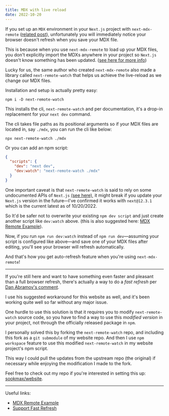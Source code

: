 ```yaml
---
title: MDX with live reload
date: 2022-10-20
---
```


If you set up an `MDX` environment in your `Next.js` project with `next-mdx-remote` ([related post](/post/setup-mdx-with-nextjs)), unfortunately you will immediately notice your browser doesn't refresh when you save your MDX file.

This is because when you use `next-mdx-remote` to load up your MDX files, you don't explicitly import the MDXs anywhere in your project so `Next.js` doesn't know something has been updated. ([see here for more info](https://github.com/hashicorp/next-remote-watch#next-remote-watch))

Lucky for us, the same author who created `next-mdx-remote` also made a library called `next-remote-watch` that helps us achieve the live-reload as we change our MDX files.

Installation and setup is actually pretty easy:

```
npm i -D next-remote-watch
```

This installs the cli, `next-remote-watch` and per documentation, it's a drop-in replacement for your `next dev` command.

The cli takes file paths as its positional arguments so if your MDX files are located in, say `./mdx`, you can run the cli like below:

```
npx next-remote-watch ./mdx
```

Or you can add an npm script:

```json title="package.json"
{
  "scripts": {
    "dev": "next dev",
    "dev:watch": "next-remote-watch ./mdx"
  }
}
```

One important caveat is that `next-remote-watch` is said to rely on some undocumented APIs of `Next.js` [(see here)](https://github.com/hashicorp/next-remote-watch#important-warnings-and-caveats), it might break if you update your `Next.js` version in the future&mdash;I've confirmed it works with `next@12.3.1` which is the current latest as of 10/20/2022.

So It'd be safer not to overwrite your existing `npm dev script` and just create another script like `dev:watch` above. (this is also suggested here: [MDX Remote Example](https://github.com/vercel/next.js/tree/canary/examples/with-mdx-remote#mdx-remote-example)).

Now, if you run `npm run dev:watch` instead of `npm run dev`&mdash;assuming your script is configured like above&mdash;and save one of your MDX files after editing, you'll see your browser will refresh automatically.

And that's how you get auto-refresh feature when you're using `next-mdx-remote`!

---

If you're still here and want to have something even faster and pleasant than a full browser refresh, there's actually a way to do a _fast refresh_ per [Dan Abramov's comment](https://github.com/hashicorp/next-remote-watch/issues/42#issue-1362425425).

I use his suggested workaround for this website as well, and it's been working quite well so far without any major issue.

One hurdle to use this solution is that it requires you to modify `next-remote-watch` source code, so you have to find a way to use this _modified version_ in your project, not through the officially released package in `npm`.

I personally solved this by forking the `next-remote-watch` repo, and including this fork as a `git submodule` of my website repo. And then I use `npm workspace` feature to use this modified `next-remote-watch` in my website project's npm script.

This way I could pull the updates from the upstream repo (the original) if necessary while enjoying the modification I made to the fork.

Feel free to check out my repo if you're interested in setting this up: [sookmax/website](https://github.com/sookmax/website).

---

Useful links:

- [MDX Remote Example](https://github.com/vercel/next.js/tree/canary/examples/with-mdx-remote#mdx-remote-example)
- [Support Fast Refresh](https://github.com/hashicorp/next-remote-watch/issues/42#issue-1362425425)
